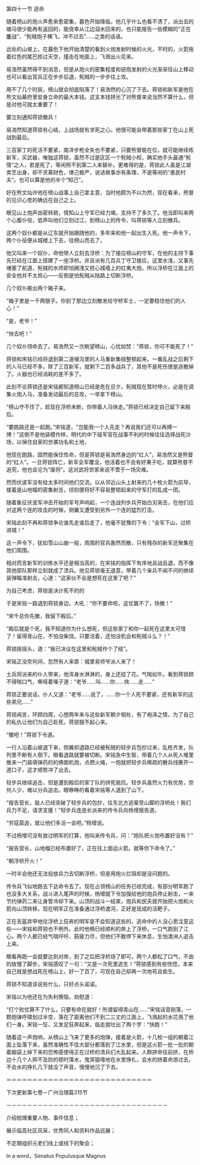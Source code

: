 

第四十一节 逃命

随着榜山的炮火声愈来愈密集，暮色开始降临，他几乎什么也看不清了，派出去的塘马很少能再有返回的，能侥幸从江边泅水回来的，也只能报告一些模糊的“正在鏖战”、“髡贼炮子横飞，冲不过去”……之类的话语。

远处的山坡上，在暮色下他开始清楚的看到火炮发射时候的火光，不时的，火箭拖着红色的尾巴掠过天空，撞击在地面上，飞溅出火花来。

易浩然虽然得不到消息，但是从炮火的密集程度和铳炮发射的火光渐渐往山上移动也可以看出官兵正在步步后退，髡贼的一步步往上攻。

用不了几个时辰，榜山就会彻底陷落了！易浩然的心沉了下去。蒋锁和新军是他在熊文灿幕府里安身立命的最大本钱。这支本钱拼光了对熊督来说当然不算什么，但是对他可就太重要了！

要立刻通知蒋锁撤兵！

易浩然知道蒋锁有心结，上战场就有求死之心。他很可能会带着那些家丁在山上死战到最后。

三百家丁的死活不要紧，南洋步枪全失也不要紧，只要熊督能在位，就可能继续练新军，买武器，唯独这蒋锁，虽然不过是区区一个髡贼小校，确实他手头最通“髡情”之人，若是死了，等闲照不到第二人来替补。更难得的是，蒋锁此人虽是江湖卖艺出身，却不贪慕财色，律己极严，说话做事亦有条理，不是等闲的“愚民村夫”。也可以算是他的半个“知己”。

好在熊文灿许他在榜山战事上自己拿主意，当时他颇为不以为然，现在看来，熊督的见识心思的确远在自己之上。

眼见山上炮声由密转疏，情知山上守军已经力竭，支持不了多久了。他当即叫来两个心腹仆役，低声叫他们立刻过江，到榜山上的传令，叫蒋锁等人立刻撤兵。

这两个奴仆都是从辽东就开始跟随他的，多年来和他一起出生入死。他一声令下，两个仆役便从城楼上下去，往榜山而去了。

他又叫来一个奴仆，命他带人立刻去浮桥：为了接应榜山的守军，在他的主持下事先已经在江面上搭建了一座浮桥。并且派有几百兵丁守卫接应，这里水浅，又事先堵塞了航道，髡贼的水师即怕搁浅又担心城墙上的红夷大炮，所以浮桥在江面上的安全他并不太担心――反倒是怕髡贼从陆路上切断浮桥。

几个奴仆搬出两个箱子来。

“箱子里是一千两银子。你到了那边立刻散发给守桥军士，一定要稳住他们的人心！”

“是，老爷！”

“快去吧！”

几个奴仆领命去了。易浩然又一次眺望榜山，心忧如焚：“蒋锁，你可不能死了！”

蒋锁和宋铭已经将退到第二道壕沟里的人马重新集结整顿起来。一番乱战之后剩下的人马已经不多，除了三百新军，就剩下二百多战兵了，其他不是死伤便是逃散掉了。火器也已经消耗的差不多了。

此刻不论蒋锁还是宋铭都知道榜山已经是危在旦夕。髡贼现在暂时停火，必是在调集火炮人马，准备发动最后的总攻，一举拿下榜山。

“榜山守不住了，趁现在浮桥未断，你带着人马快走。”蒋锁已经决定自己留下来殿后。

“要跑路还是一起跑。”宋铭道，“岂能我一个人先走？再说我们还可以再搏一博！”这倒不是他装模作样，明代的中下级军官在战事不利的时候往往选择战死沙场，以保住自家的世袭功名和土地，

他现在跑路，固然能保住性命，但是蒋锁是易浩然身边的“红人”，易浩然又是熊督的“红人”。一旦蒋锁阵亡，新军全军覆没，他活着也不会有好果子吃，就算熊督不追究，他也会沦为“废将”。这对武将世家来说不啻于一场灾难。

然而伏波军没有给太多时间他们交流。以从邻近山头上射来的几十枚火箭为前导，接着是山地榴的密集射击，顷刻便将好不容易整顿起来的守军打的乱成一团。

随着象征伏波军冲击开始的军号声响起，一个连战列步兵开始白刃突击，在他们应对这两个连的攻击的时候，侧翼又遭受到另外一个连的猛烈打击。

宋铭此刻不再和蒋锁争论谁先走谁后走了，他毫不犹豫的下令：“全军下山，过桥进城！”

这一声令下，犹如雪山山崩一般，周围的官兵轰然而散，只有残存的新军还聚集在他们周围。

相对而言新军的训练水平还是相当高的，在宋铭的指挥下有序地且战且退，而不像其他部队那样立刻就成了溃兵。他见蒋锁毫无退意，带着几个亲兵不闻不问的继续装弹瞄准射击，心道：“这家伙不会是想死在这里了吧？”

为自己考虑，蒋锁是决计死不的的

于是宋铭一路退到蒋锁身边，大吼：“你不要命啦，这仗赢不了，快撤！”

“宋千总你先撤，我留下殿后。”

“殿后就是个死，我不知道你为什么想死，但这些家丁和你一起死在这里太可惜了！留得青山在，不怕没柴烧。只要活着，还怕没机会和髡贼斗么？！”

蒋锁摇摇头，道：“我已决议在这里和髡贼作个了结”。

宋铭正没奈何间，忽然有人来禀：城里易师爷派人来了！

士兵将派来的仆人带来，他浑身水淋淋的，身上还挂了花。气喘如牛。看到蒋锁顾不得喘口气，嘶哑着嗓子道：“老爷……叫……你……快……走……”

蒋锁正要说话，仆人又道：“老爷……说了，……你一个人死不要紧，还有新军的这些弟兄……”

蒋锁闻言，环顾四周，心想两年来与这些新军朝夕相处，有了袍泽之情，为了自己的私仇让他们为自己赴死，蒋锁狠不起心来。

“撤吧！”蒋锁下令道。

一行人沿着山坡退下来，侧翼却退路已经被髡贼的轻步兵包抄过来，乱枪齐发，队列里不断有人倒下。眼看退路就要被切断。宋铭急中生智，带着几个人从死人堆里推来一门装填弹药的的佛朗机炮，点燃火绳，一炮就把轻步兵稀疏的散兵线撕开一道口子，这才顺势冲了出去。

轻步兵继续追击，但是遭到殿后的家丁队的拼死抵抗。轻步兵虽然火力有优势，奈何人少，难以分兵追击。眼睁睁的看着宋铭等人退到了山下。

“报告营长，敌人已经突破了轻步兵的包抄，往东北方逃窜至山脚的浮桥处！我们兵力不足，请求支援！”轻步兵连连长派来的传令兵向杨增报告道。

“穷寇莫追，就让他们多活一会吧。”杨增说。

不过杨增可没有放过明军的打算，他叫来传令兵，问：“炮队把火炮布置好没有？”

“报告营长，山地榴已经布置好了，正在往上面运火箭。就等你下命令了。”

“朝浮桥开火！”

一时半会他还无法投放兵力去切断浮桥，但是用炮火拦阻却是没问题的。

传令兵飞似地跑去下达命令去了。现在占领榜山的任务已经完成，有部分明军跑了也没多大关系，战斗进入尾声的时候，杨增就下令加强给他的炮兵停止射击，一来节约弹药二来让身管冷却下来。山顶的战斗一结束，炮兵和民夫就开始把火炮和火箭向山顶转移。现在明军正在准备通过浮桥渡河，正好是现成的活靶子。

正在丢盔弃甲地往浮桥上狂奔的明军是不会知道这些的，逃命中的人没心思注意这些――宋铭和蒋锁也不例外。此时他俩已经顺利的奔上了浮桥，一口气跑到了江心。两个人都已经气喘吁吁、筋疲力尽，但他们不敢停下来休息，生怕澳洲人追击上来。

眼看再跑一会就要达到对岸，到了之后把浮桥烧了即可，两个人都松了口气，不由的放慢了脚步。宋铭感叹了一句：“又是一次死里逃生！”蒋锁感到有些恍惚，本来自己就是想战死在榜山上，好一了百了，可现在自己却再一次地苟且偷生。

蒋锁不知道该说些什么，只好点头诺诺。

宋铭以为他还在为失利懊恼，劝慰道：

“打个败仗算不了什么，只要有命在就好！所谓留得青山在……”宋铭话音刚落，一颗炮弹呼啸划过半空，落在了距离他们不到二三丈的江面上，飞溅起的水花溅了他们一身。宋铭一怔，又发足狂奔起来，临走就吐出了两个字：“快跑！”

随着这一声炮响，从榜山上飞来了更多的炮弹，接着是火箭，十几枚一组的朝着江面上坠落下来，虽然准确性不佳大部分都落到了江水里，但是这火箭一批一批的朝着脑袋上掉下来的恐怖感使得正在过桥的溃兵们大乱起来。人群拼命往前挤，在桥边十几个人猝不及防的顿时落水，鬼哭狼嚎地在水里挣扎，会水的拼着命游过去，不会水的挣扎几下就没了声音，慢慢地沉了下去。

＝＝＝＝＝＝＝＝＝＝＝＝＝＝＝＝＝＝＝＝＝＝＝＝＝＝＝＝

下次更新第七卷－广州治理篇315节

－－－－－－－－－－－－－－－－－－－－－－－－－－－－－－－

介绍梳理重要人物、事件信息；

展示临高社区风采，优秀同人和资料作品巡展；

不定期组织元老们线上或线下的聚会；

In a word，Senatus Populusque Magnus

